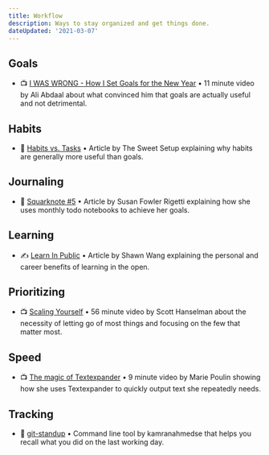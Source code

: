 ```yaml
---
title: Workflow
description: Ways to stay organized and get things done.
dateUpdated: '2021-03-07'
---
```


## Goals

- 📺 [I WAS WRONG - How I Set Goals for the New Year](https://m.youtube.com/watch?v=0rkRC728rIU) • 11 minute video by Ali Abdaal about what convinced him that goals are actually useful and not detrimental.

## Habits 

- 📖 [Habits vs. Tasks](https://thesweetsetup.com/habits-vs-tasks/) • Article by The Sweet Setup explaining why habits are generally more useful than goals.

## Journaling 

- 📖 [Squarknote #5](https://squarknotes.substack.com/p/squarknote-5) • Article by Susan Fowler Rigetti explaining how she uses monthly todo notebooks to achieve her goals.

## Learning

- ✍️ [Learn In Public](https://www.swyx.io/learn-in-public/) • Article by Shawn Wang explaining the personal and career benefits of learning in the open.

## Prioritizing

- 📺 [Scaling Yourself](https://m.youtube.com/watch?v=V4NJo2Mfvrc) • 56 minute video by Scott Hanselman about the necessity of letting go of most things and focusing on the few that matter most.

## Speed

- 📺 [The magic of Textexpander](https://m.youtube.com/watch?v=JWhOg7PwTrc) • 9 minute video by Marie Poulin showing how she uses Textexpander to quickly output text she repeatedly needs.

## Tracking

- 🧰 [git-standup](https://github.com/kamranahmedse/git-standup) • Command line tool by kamranahmedse that helps you recall what you did on the last working day.
